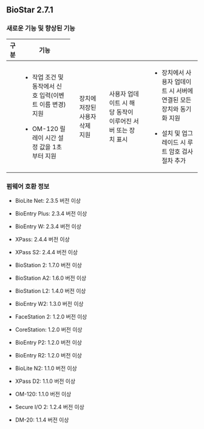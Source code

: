 ## BioStar 2.7.1

### 새로운 기능 및 향상된 기능

<Table className='col2-2-8'>
<Thead>

<Th>구분</Th>

<Th>기능</Th>

</Thead>
<Tbody>
<Row>

<Td><Cmd sid='common.gnb.device' /></Td>

<Td>

* 작업 조건 및 동작에서 신호 입력(이벤트 이름 변경) 지원

* OM-120 릴레이 시간 설정 값을 1초부터 지원

</Td>
</Row>
<Row>

<Td><Cmd sid='common.gnb.user' /></Td>

<Td>

장치에 저장된 사용자 삭제 지원

</Td>
</Row>
<Row>

<Td><Cmd sid='common.gnb.monitoring' /></Td>

<Td>

사용자 업데이트 시 해당 동작이 이루어진 서버 또는 장치 표시

</Td>
</Row>
<Row>

<Td><Cmd sid='common.setting' /></Td>

<Td>

* 장치에서 사용자 업데이트 시 서버에 연결된 모든 장치와 동기화 지원

* 설치 및 업그레이드 시 루트 암호 검사 절차 추가

</Td>
</Row>
</Tbody>
</Table>

### 펌웨어 호환 정보

* BioLite Net: 2.3.5 버전 이상

* BioEntry Plus: 2.3.4 버전 이상

* BioEntry W: 2.3.4 버전 이상

* XPass: 2.4.4 버전 이상

* XPass S2: 2.4.4 버전 이상

* BioStation 2: 1.7.0 버전 이상

* BioStation A2: 1.6.0 버전 이상

* BioStation L2: 1.4.0 버전 이상

* BioEntry W2: 1.3.0 버전 이상

* FaceStation 2: 1.2.0 버전 이상

* CoreStation: 1.2.0 버전 이상

* BioEntry P2: 1.2.0 버전 이상

* BioEntry R2: 1.2.0 버전 이상

* BioLite N2: 1.1.0 버전 이상

* XPass D2: 1.1.0 버전 이상

* OM-120: 1.1.0 버전 이상

* Secure I/O 2: 1.2.4 버전 이상

* DM-20: 1.1.4 버전 이상